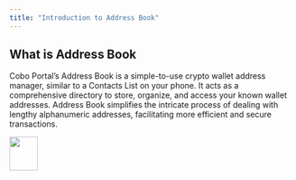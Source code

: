 ```yaml
---
title: "Introduction to Address Book"
---
```


## What is Address Book
Cobo Portal’s Address Book is a simple-to-use crypto wallet address manager, similar to a Contacts List on your phone. It acts as a comprehensive directory to store, organize, and access your known wallet addresses. Address Book simplifies the intricate process of dealing with lengthy alphanumeric addresses, facilitating more efficient and secure transactions.

<img src="/images/0.png" width="50" height="60"/>